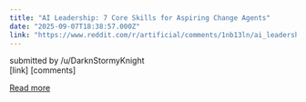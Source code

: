 ```yaml
---
title: "AI Leadership: 7 Core Skills for Aspiring Change Agents"
date: "2025-09-07T18:38:57.000Z"
link: "https://www.reddit.com/r/artificial/comments/1nb13ln/ai_leadership_7_core_skills_for_aspiring_change/"
---
```


submitted by    /u/DarknStormyKnight  
 [link]   [comments]

[Read more](https://www.reddit.com/r/artificial/comments/1nb13ln/ai_leadership_7_core_skills_for_aspiring_change/)
